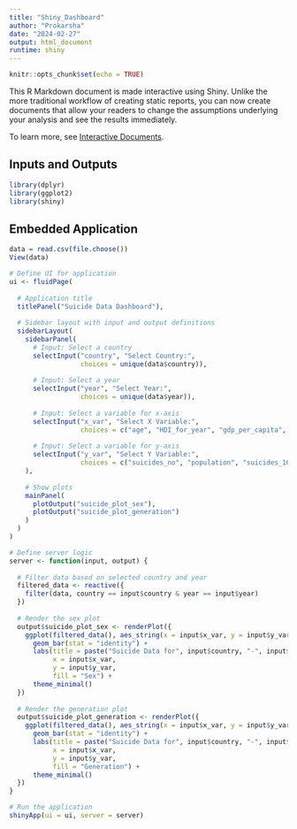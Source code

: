---
title: "Shiny_Dashboard"
author: "Prokarsha"
date: "2024-02-27"
output: html_document
runtime: shiny
---

```{r setup, include=FALSE}
knitr::opts_chunk$set(echo = TRUE)
```

This R Markdown document is made interactive using Shiny. Unlike the more traditional workflow of creating static reports, you can now create documents that allow your readers to change the assumptions underlying your analysis and see the results immediately. 

To learn more, see [Interactive Documents](http://rmarkdown.rstudio.com/authoring_shiny.html).

## Inputs and Outputs


```{r eruptions, echo=FALSE}
library(dplyr)
library(ggplot2)
library(shiny)
```

## Embedded Application

```{r}
data = read.csv(file.choose())
View(data)
```

```{r tabsets, echo=FALSE}
# Define UI for application
ui <- fluidPage(
  
  # Application title
  titlePanel("Suicide Data Dashboard"),
  
  # Sidebar layout with input and output definitions
  sidebarLayout(
    sidebarPanel(
      # Input: Select a country
      selectInput("country", "Select Country:",
                  choices = unique(data$country)),
      
      # Input: Select a year
      selectInput("year", "Select Year:",
                  choices = unique(data$year)),
      
      # Input: Select a variable for x-axis
      selectInput("x_var", "Select X Variable:",
                  choices = c("age", "HDI_for_year", "gdp_per_capita", "generation")),
      
      # Input: Select a variable for y-axis
      selectInput("y_var", "Select Y Variable:",
                  choices = c("suicides_no", "population", "suicides_100k_pop"))
    ),
    
    # Show plots
    mainPanel(
      plotOutput("suicide_plot_sex"),
      plotOutput("suicide_plot_generation")
    )
  )
)

```




```{r}
# Define server logic
server <- function(input, output) {
  
  # Filter data based on selected country and year
  filtered_data <- reactive({
    filter(data, country == input$country & year == input$year)
  })
  
  # Render the sex plot
  output$suicide_plot_sex <- renderPlot({
    ggplot(filtered_data(), aes_string(x = input$x_var, y = input$y_var, fill = "sex")) +
      geom_bar(stat = "identity") +
      labs(title = paste("Suicide Data for", input$country, "-", input$year, "- Sex"),
           x = input$x_var,
           y = input$y_var,
           fill = "Sex") +
      theme_minimal()
  })
  
  # Render the generation plot
  output$suicide_plot_generation <- renderPlot({
    ggplot(filtered_data(), aes_string(x = input$x_var, y = input$y_var, fill = "generation")) +
      geom_bar(stat = "identity") +
      labs(title = paste("Suicide Data for", input$country, "-", input$year, "- Generation"),
           x = input$x_var,
           y = input$y_var,
           fill = "Generation") +
      theme_minimal()
  })
}
```




```{r}
# Run the application
shinyApp(ui = ui, server = server)
```



